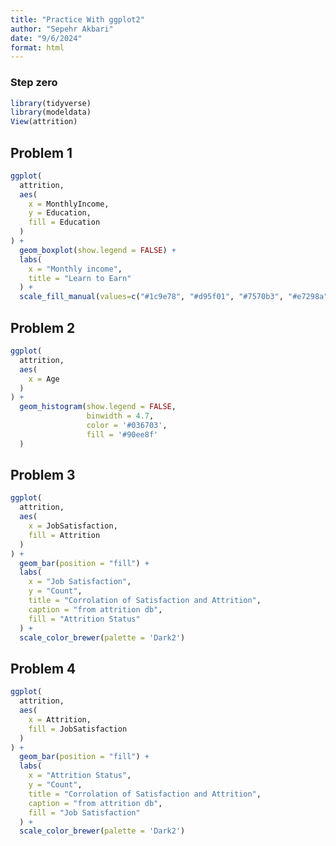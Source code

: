 ```yaml
---
title: "Practice With ggplot2"
author: "Sepehr Akbari"
date: "9/6/2024"
format: html
---
```

### Step zero
```r
library(tidyverse)
library(modeldata)
View(attrition)
```

## Problem 1

```r
ggplot(
  attrition,
  aes(
    x = MonthlyIncome,
    y = Education,
    fill = Education
  )
) +
  geom_boxplot(show.legend = FALSE) +
  labs(
    x = "Monthly income",
    title = "Learn to Earn"
  ) +
  scale_fill_manual(values=c("#1c9e78", "#d95f01", "#7570b3", "#e7298a", "#67a61f"))
```

## Problem 2

```r
ggplot(
  attrition,
  aes(
    x = Age
  )
) +
  geom_histogram(show.legend = FALSE, 
                 binwidth = 4.7, 
                 color = '#036703', 
                 fill = '#90ee8f'
  )
```

## Problem 3

```r
ggplot(
  attrition,
  aes(
    x = JobSatisfaction,
    fill = Attrition
  )
) +
  geom_bar(position = "fill") +
  labs(
    x = "Job Satisfaction",
    y = "Count",
    title = "Corrolation of Satisfaction and Attrition",
    caption = "from attrition db",
    fill = "Attrition Status"
  ) +
  scale_color_brewer(palette = 'Dark2')
```

## Problem 4

```r
ggplot(
  attrition,
  aes(
    x = Attrition,
    fill = JobSatisfaction
  )
) +
  geom_bar(position = "fill") +
  labs(
    x = "Attrition Status",
    y = "Count",
    title = "Corrolation of Satisfaction and Attrition",
    caption = "from attrition db",
    fill = "Job Satisfaction"
  ) +
  scale_color_brewer(palette = 'Dark2')
```
